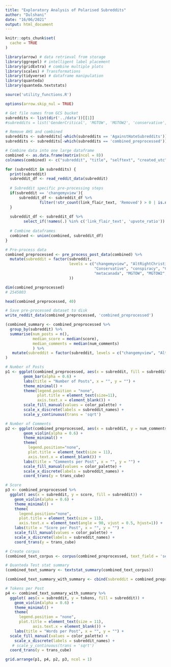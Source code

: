 ```yaml
---
title: "Exploratory Analysis of Polarised Subreddits"
author: "Dulshani"
date: "16/06/2021"
output: html_document
---
```


```r
knitr::opts_chunk$set(
  cache = TRUE
)

library(arrow) # data retrieval from storage
library(ggrepel) # intelligent label placement
library(gridExtra) # combine multiple plots
library(scales) # Transformations
library(tidyverse) # dataframe manipulation
library(quanteda)
library(quanteda.textstats)

source('utility_functions.R')

options(arrow.skip_nul = TRUE)
```


```r
# Get file names from GCS bucket
subreddits <- list(dir('../data'))[[1]]
#subreddits = list('GenderCritical', 'MGTOW', 'MGTOW2', 'conservative', 'conspiracy', 'cringeanarchy', 'metacanada')

# Remove AHS and combined
subreddits <- subreddits[-which(subreddits == 'AgainstHateSubreddits')]
subreddits <- subreddits[-which(subreddits == 'combined_preprocessed')]

# Combine data into one large dataframe
combined <- as.data.frame(matrix(ncol = 8))
colnames(combined) <- c("subreddit", "title", "selftext", "created_utc", "author", "num_comments", "score", "url")

for (subreddit in subreddits) {
  print(subreddit)
  subreddit_df <- read_reddit_data(subreddit)
  
  # Subreddit specific pre-processing steps
  if(subreddit == 'changemyview'){
      subreddit_df <- subreddit_df %>%
               filter(!str_count(link_flair_text, 'Removed') > 0 | is.na(link_flair_text))      
  }   
  
  subreddit_df <- subreddit_df %>%
        select_if(!names(.) %in% c('link_flair_text', 'upvote_ratio'))
  
  # Combine dataframes
  combined <- union(combined, subreddit_df)
}
```

```r
# Pre-process data
combined_preprocessed <- pre_process_post_data(combined) %>%
  mutate(subreddit = factor(subreddit, 
                            levels = c("changemyview", "AltRightChristian", "Anarcho_Capitalism", "askaconservative", "averageredditor", "Chodi", 
                                       "Conservative", "conspiracy", "CringeAnarchy", "donaldtrump",  "FemaleDatingStrategy", "GenderCritical", 
                                       "metacanada", "MGTOW", "MGTOW2", "milliondollarextreme", "ProtectAndServe", "The_Donald", "tucker_carlson","unpopularopinion")
                            ))
```

```r
dim(combined_preprocessed)
# 2545803  
```

```r
head(combined_preprocessed, 40)
```

```r
# Save pre-processed dataset to disk
write_reddit_data(combined_preprocessed, 'combined_preprocessed')
```


```r
(combined_summary <- combined_preprocessed %>%
  group_by(subreddit) %>%
  summarise(num_posts = n(),
            median_score = median(score),
            median_comments = median(num_comments)
            ) %>%
   mutate(subreddit = factor(subreddit, levels = c("changemyview", "AltRightChristian", "Anarcho_Capitalism", "askaconservative",     "averageredditor", "Chodi", "Conservative", "conspiracy", "CringeAnarchy", "donaldtrump", "FemaleDatingStrategy", "GenderCritical", "metacanada", "MGTOW", "MGTOW2", "milliondollarextreme", "ProtectAndServe", "The_Donald", "tucker_carlson","unpopularopinion")))
)
```

```r
# Number of Posts
p1 <- ggplot(combined_preprocessed, aes(x = subreddit, fill = subreddit)) +
        geom_bar(alpha = 0.6) +
        labs(title = "Number of Posts", x = "", y = "") +
        theme_minimal() +
        theme(legend.position = "none", 
              plot.title = element_text(size=11), 
              axis.text.x = element_blank()) +
        scale_fill_manual(values = color_palette) +
        scale_x_discrete(labels = subreddit_names) +
        scale_y_continuous(trans = 'sqrt')

# Number of Comments
p2 <- ggplot(combined_preprocessed, aes(x = subreddit, y = num_comments, fill = subreddit)) +
        geom_violin(alpha = 0.6) +
        theme_minimal() +
        theme(
          legend.position="none",
          plot.title = element_text(size = 11),
          axis.text.x = element_blank()) +
        labs(title = "Comments per Post", x = "", y = "") +
        scale_fill_manual(values = color_palette) +
        scale_x_discrete(labels = subreddit_names) +
        coord_trans(y = trans_cube)

# Score
p3 <- combined_preprocessed %>%
  ggplot( aes(x = subreddit, y = score, fill = subreddit)) +
    geom_violin(alpha = 0.6) +
    theme_minimal() +
    theme(
      legend.position="none",
      plot.title = element_text(size = 11),
      axis.text.x = element_text(angle = 90, vjust = 0.5, hjust=1)) +
    labs(title = "Score per Post", x = "", y = "") +
    scale_fill_manual(values = color_palette) +
    scale_x_discrete(labels = subreddit_names) +
    coord_trans(y = trans_cube)
```


```r
# Create corpus
(combined_text_corpus <- corpus(combined_preprocessed, text_field = 'selftext'))
```


```r
# Quanteda Test stat summary
(combined_text_summary <- textstat_summary(combined_text_corpus))
```


```r
(combined_text_summary_with_summary <- cbind(subreddit = combined_preprocessed$subreddit, combined_text_summary))
```

```r
# Tokens per Post
p4 <- combined_text_summary_with_summary %>%
  ggplot( aes(x = subreddit, y = tokens, fill = subreddit)) +
    geom_violin(alpha = 0.6) +
    theme_minimal() +
    theme(
      legend.position = "none",
      plot.title = element_text(size = 11),
            axis.text.x = element_blank()) +
    labs(title = "Words per Post", x = "", y = "") +
  scale_fill_manual(values = color_palette) +
    scale_x_discrete(labels = subreddit_names) +
   # scale_y_continuous(trans = 'sqrt')
  coord_trans(y = trans_cube)
```

```r
grid.arrange(p1, p4, p2, p3, ncol = 1)
```